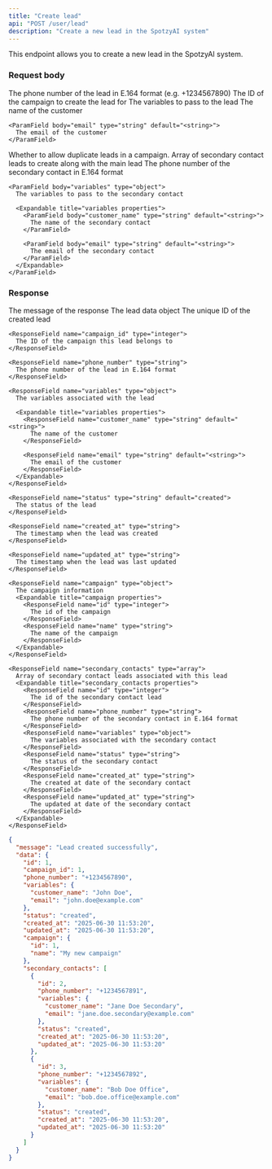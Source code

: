 ```yaml
---
title: "Create lead"
api: "POST /user/lead"
description: "Create a new lead in the SpotzyAI system"
---
```


This endpoint allows you to create a new lead in the SpotzyAI system.

### Request body

<ParamField body="phone_number" type="string" required>
  The phone number of the lead in E.164 format (e.g. +1234567890)
</ParamField>

<ParamField body="campaign_id" type="integer" required>
  The ID of the campaign to create the lead for
</ParamField>

<ParamField body="variables" type="object">
  The variables to pass to the lead
  
  <Expandable title="variables properties">
    <ParamField body="customer_name" type="string" default="<string>">
      The name of the customer
    </ParamField>
    
    <ParamField body="email" type="string" default="<string>">
      The email of the customer
    </ParamField>
  </Expandable>
</ParamField>

<ParamField body="allow_dupplicate" type="boolean">
  Whether to allow duplicate leads in a campaign.
</ParamField>

<ParamField body="secondary_contacts" type="array">
  Array of secondary contact leads to create along with the main lead
  
  <Expandable title="secondary_contacts properties">
    <ParamField body="phone_number" type="string" required>
      The phone number of the secondary contact in E.164 format
    </ParamField>
    
    <ParamField body="variables" type="object">
      The variables to pass to the secondary contact
      
      <Expandable title="variables properties">
        <ParamField body="customer_name" type="string" default="<string>">
          The name of the secondary contact
        </ParamField>
        
        <ParamField body="email" type="string" default="<string>">
          The email of the secondary contact
        </ParamField>
      </Expandable>
    </ParamField>
  </Expandable>
</ParamField>

### Response

<ResponseField name="message" type="string" default="Lead created successfully">
  The message of the response
</ResponseField>

<ResponseField name="data" type="object">
  The lead data object
  
  <Expandable title="data properties">
    <ResponseField name="id" type="integer">
      The unique ID of the created lead
    </ResponseField>
    
    <ResponseField name="campaign_id" type="integer">
      The ID of the campaign this lead belongs to
    </ResponseField>

    <ResponseField name="phone_number" type="string">
      The phone number of the lead in E.164 format
    </ResponseField>
    
    <ResponseField name="variables" type="object">
      The variables associated with the lead
      
      <Expandable title="variables properties">
        <ResponseField name="customer_name" type="string" default="<string>">
          The name of the customer
        </ResponseField>
        
        <ResponseField name="email" type="string" default="<string>">
          The email of the customer
        </ResponseField>
      </Expandable>
    </ResponseField>
    
    <ResponseField name="status" type="string" default="created">
      The status of the lead
    </ResponseField>
    
    <ResponseField name="created_at" type="string">
      The timestamp when the lead was created
    </ResponseField>
    
    <ResponseField name="updated_at" type="string">
      The timestamp when the lead was last updated
    </ResponseField>

    <ResponseField name="campaign" type="object">
      The campaign information
      <Expandable title="campaign properties">
        <ResponseField name="id" type="integer">
          The id of the campaign
        </ResponseField>
        <ResponseField name="name" type="string">
          The name of the campaign
        </ResponseField>
      </Expandable>
    </ResponseField>

    <ResponseField name="secondary_contacts" type="array">
      Array of secondary contact leads associated with this lead
      <Expandable title="secondary_contacts properties">
        <ResponseField name="id" type="integer">
          The id of the secondary contact lead
        </ResponseField>
        <ResponseField name="phone_number" type="string">
          The phone number of the secondary contact in E.164 format
        </ResponseField>
        <ResponseField name="variables" type="object">
          The variables associated with the secondary contact
        </ResponseField>
        <ResponseField name="status" type="string">
          The status of the secondary contact
        </ResponseField>
        <ResponseField name="created_at" type="string">
          The created at date of the secondary contact
        </ResponseField>
        <ResponseField name="updated_at" type="string">
          The updated at date of the secondary contact
        </ResponseField>
      </Expandable>
    </ResponseField>
  </Expandable>
</ResponseField>

<ResponseExample>

```json 200 Response
{
  "message": "Lead created successfully",
  "data": {
    "id": 1,
    "campaign_id": 1,
    "phone_number": "+1234567890",
    "variables": {
      "customer_name": "John Doe",
      "email": "john.doe@example.com"
    },
    "status": "created",
    "created_at": "2025-06-30 11:53:20",
    "updated_at": "2025-06-30 11:53:20",
    "campaign": {
      "id": 1,
      "name": "My new campaign"
    },
    "secondary_contacts": [
      {
        "id": 2,
        "phone_number": "+1234567891",
        "variables": {
          "customer_name": "Jane Doe Secondary",
          "email": "jane.doe.secondary@example.com"
        },
        "status": "created",
        "created_at": "2025-06-30 11:53:20",
        "updated_at": "2025-06-30 11:53:20"
      },
      {
        "id": 3,
        "phone_number": "+1234567892",
        "variables": {
          "customer_name": "Bob Doe Office",
          "email": "bob.doe.office@example.com"
        },
        "status": "created",
        "created_at": "2025-06-30 11:53:20",
        "updated_at": "2025-06-30 11:53:20"
      }
    ]
  }
}
```

</ResponseExample>